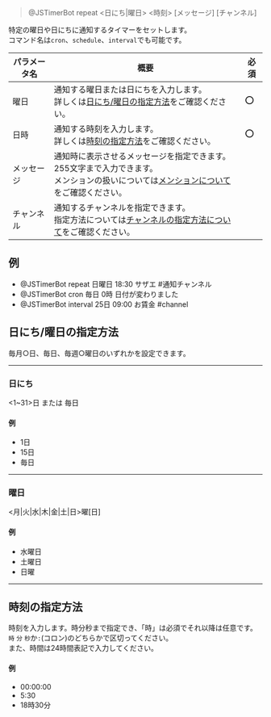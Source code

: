 > <Mention>@JSTimerBot</Mention> repeat \<日にち|曜日> \<時刻> [メッセージ] [チャンネル]

特定の曜日や日にちに通知するタイマーをセットします。  
コマンド名は`cron`、`schedule`、`interval`でも可能です。

| パラメータ名 | 概要                                                                                         | 必須  |
|--------|--------------------------------------------------------------------------------------------|-----|
| 曜日     | 通知する曜日または日にちを入力します。<br/>詳しくは[日にち/曜日の指定方法](#日にち曜日の指定方法)をご確認ください。                            | :o: |
| 日時     | 通知する時刻を入力します。<br/>詳しくは[時刻の指定方法](#時刻の指定方法)をご確認ください。                                         | :o: |
| メッセージ  | 通知時に表示させるメッセージを指定できます。255文字まで入力できます。<br/>メンションの扱いについては[メンションについて](../mention.mdx)をご確認ください。 |     |
| チャンネル  | 通知するチャンネルを指定できます。<br/>指定方法については[チャンネルの指定方法について](../channel.mdx)をご確認ください。                   |     |

## 例
- <Mention>@JSTimerBot</Mention> repeat 日曜日 18:30 サザエ #通知チャンネル
- <Mention>@JSTimerBot</Mention> cron 毎日 0時 日付が変わりました
- <Mention>@JSTimerBot</Mention> interval 25日 09:00 お賃金 <Mention>#channel</Mention>

## 日にち/曜日の指定方法
毎月○日、毎日、毎週○曜日のいずれかを設定できます。

---

### 日にち
\<1~31>日 または 毎日

#### 例
- 1日
- 15日
- 毎日

---

### 曜日
\<月|火|水|木|金|土|日>曜[日]

#### 例
- 水曜日
- 土曜日
- 日曜

---

## 時刻の指定方法
時刻を入力します。時分秒まで指定でき、「時」は必須でそれ以降は任意です。  
`時` `分` `秒`か`:`(コロン)のどちらかで区切ってください。  
また、時間は24時間表記で入力してください。

#### 例
- 00:00:00
- 5:30
- 18時30分